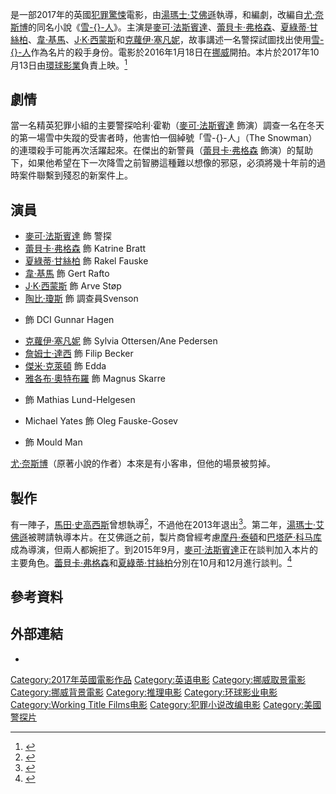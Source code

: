 {{noteTA
|T=zh-hk:雪中罪;zh-tw:雪人 (2017年電影);zh-cn:雪人 (2017年电影);
|G1=Show
|1=zh-hk:湯瑪士·艾佛遜;zh-tw:托瑪斯·艾佛瑞德森;zh-cn:托马斯·阿尔弗莱德森;
|2=zh-hk:艾佛遜;zh-tw:艾佛瑞德森;zh-cn:阿尔弗莱德森;
}}
{{Infobox film
| name                 = -{雪人|zh-hk:雪中罪;zh-tw:雪人;zh-cn:雪人;}-
| original_name        = {{lang|en|''The Snowman''}}
| image                = The Snowman poster.jpg
| caption              = 電影海報
| director             = [[湯瑪士·艾佛遜|湯瑪士·艾佛遜]]
| producer             = {{Plain list|
* [[添·貝雲|添·貝雲]]
* [[艾力·費拿|艾力·費拿]]
* Robyn Solvo
* Peter Gustafsson
}}
| screenplay           = {{Plain list|
* [[霍辛·阿米尼|霍辛·阿米尼]]
* {{link-en|彼特·斯特勞漢|Peter Straughan}}
* Søren Sveistrup
}}
| based_on             = 《[[雪人_(小說)|雪-{}-人]]》<br />作者：[[尤·奈斯博|尤·奈斯博]]
| starring             = {{Plain list|
* [[麥可·法斯賓達|麥可·法斯賓達]]
* [[蕾貝卡·弗格森|蕾貝卡·弗格森]]
* [[夏綠蒂·甘絲柏|夏綠蒂·甘絲柏]]
* [[韋·基馬|韋·基馬]]
* [[J·K·西蒙斯|J·K·西蒙斯]]
}}
| music                = [[馬可·貝爾特拉米|馬可·貝爾特拉米]]
| cinematography       = {{link-en|迪昂·畢比|Dion Beebe}}
| editing              = {{link-en|克萊爾·辛普森|Claire Simpson}}<br />{{link-en|塞爾瑪·斯昆梅克|Thelma Schoonmaker}}
| production companies = {{Plainlist|
* Another Park Film
* {{link-en|Perfect World Pictures|Perfect World Pictures}}
* [[Working_Title_Films|Working Title Films]]
}}
| distributor          = [[環球影業|環球影業]]
| released             = {{Film date|2017|10|07|{{link-en|海法國際電影節|Haifa International Film Festival}}|2017|10|13|英國|2017|10|20|美國|2017|11|9|香港}}
| runtime              = 119分鐘
| country              = 英國
| language             = 英語
| budget               = 3500萬美元
| gross                = 4310萬美元
| cn_name              = 雪人
| hk_name              = 雪中罪
| tw_name              = 雪人
}}
{{作品名稱|name=''The Snowman''|hk=雪中罪|tw=雪人|equiv-cn=tw}}是一部2017年的英國[[犯罪小說|犯罪驚悚]]電影，由[[湯瑪士·艾佛遜|湯瑪士·艾佛遜]]執導，{{link-en|霍辛‧阿米尼|Hossein Amini}}和{{link-en|彼特·斯特勞漢|Peter Straughan}}編劇，改編自[[尤·奈斯博|尤·奈斯博]]的同名小說《[[雪人_(小說)|雪-{}-人]]》。主演是[[麥可·法斯賓達|麥可·法斯賓達]]、[[蕾貝卡·弗格森|蕾貝卡·弗格森]]、[[夏綠蒂·甘絲柏|夏綠蒂·甘絲柏]]、[[韋·基馬|韋·基馬]]、[[J·K·西蒙斯|J·K·西蒙斯]]和[[克蘿伊·塞凡妮|克蘿伊·塞凡妮]]，故事講述一名警探試圖找出使用[[雪人|雪-{}-人]]作為名片的殺手身份。電影於2016年1月18日在[[挪威|挪威]]開拍。本片於2017年10月13日由[[環球影業|環球影業]]負責上映。<ref>{{Cite web |url = http://variety.com/2015/film/news/michael-fassbender-snowman-october-2017-1201665025/ |title = Michael Fassbender Thriller 'Snowman' Set for October, 2017 |author = Dave McNary |date = 2015-12-18 |publisher = Variety |language = en}}</ref>

== 劇情 ==
當一名精英犯罪小組的主要警探哈利·霍勒（[[麥可·法斯賓達|麥可·法斯賓達]] 飾演）調查一名在冬天的第一場雪中失蹤的受害者時，他害怕一個綽號「雪-{}-人」（The Snowman）的連環殺手可能再次活躍起來。在傑出的新警員（[[蕾貝卡·弗格森|蕾貝卡·弗格森]] 飾演）的幫助下，如果他希望在下一次降雪之前智勝這種難以想像的邪惡，必須將幾十年前的過時案件聯繫到殘忍的新案件上。

== 演員 ==
* [[麥可·法斯賓達|麥可·法斯賓達]] 飾 警探{{link-en|哈利·霍勒|Harry Hole}}
* [[蕾貝卡·弗格森|蕾貝卡·弗格森]] 飾 Katrine Bratt
* [[夏綠蒂·甘絲柏|夏綠蒂·甘絲柏]] 飾 Rakel Fauske
* [[韋·基馬|韋·基馬]] 飾 Gert Rafto
* [[J·K·西蒙斯|J·K·西蒙斯]] 飾 Arve Støp
* [[陶比·瓊斯|陶比·瓊斯]] 飾 調查員Svenson
* {{link-en|羅南·維博特|Ronan Vibert}} 飾 DCI Gunnar Hagen
* [[克蘿伊·塞凡妮|克蘿伊·塞凡妮]] 飾 Sylvia Ottersen/Ane Pedersen
* [[詹姆士·達西|詹姆士·達西]] 飾 Filip Becker
* [[傑米·克萊頓|傑米·克萊頓]] 飾 Edda
* [[雅各布·奧特布羅|雅各布·奧特布羅]] 飾 Magnus Skarre
* {{link-en|喬納斯·卡爾松|Jonas Karlsson}} 飾 Mathias Lund-Helgesen
* Michael Yates 飾 Oleg Fauske-Gosev
* {{link-en|亞歷克·紐曼|Alec Newman}} 飾 Mould Man

[[尤·奈斯博|尤·奈斯博]]（原著小說的作者）本來是有小客串，但他的場景被剪掉。

== 製作 ==
有一陣子，[[馬田·史高西斯|馬田·史高西斯]]曾想執導<ref>{{Cite web |url = http://www.hollywoodreporter.com/news/jo-nesbo-working-title-greenlight-264392 |title = Martin Scorsese to Direct 'The Snowman' for Working Title |author = Scott Roxborough |date = 2011-11-21 |publisher = The Hollywood Reporter |language = en}}</ref>，不過他在2013年退出<ref>{{Cite web |url = https://screenrant.com/snowman-movie-director-martin-scorsese-jo-nesbo/ |title = Martin Scorsese Will Not Direct ‘The Snowman’ |author = Kyle Hembree |date = 2013-04-16 |publisher = Screenrant |language = en}}</ref>。第二年，[[湯瑪士·艾佛遜|湯瑪士·艾佛遜]]被聘請執導本片。在艾佛遜之前，製片商曾經考慮[[摩丹·泰頓|摩丹·泰頓]]和[[巴塔萨·科马库|巴塔萨·科马库]]成為導演，但兩人都婉拒了。到2015年9月，[[麥可·法斯賓達|麥可·法斯賓達]]正在談判加入本片的主要角色。[[蕾貝卡·弗格森|蕾貝卡·弗格森]]和[[夏綠蒂·甘絲柏|夏綠蒂·甘絲柏]]分別在10月和12月進行談判。<ref>{{Cite web |url = http://deadline.com/2015/10/rebecca-ferguson-michael-fassbender-snowman-jo-nesbo-prometheus-gambit-mission-impossible-1201581418/ |title = Rebecca Ferguson In Talks To Star In ‘The Snowman’ Opposite Michael Fassbender; Eyeing Other Big Roles |author = Ali Jaafar |date = 2015-10-14 |publisher = deadline.com |language = en}}</ref>

== 參考資料 ==
{{reflist}}

== 外部連結 ==
* {{IMDb title|1758810}}

{{DEFAULTSORT:Snowman, The}}
[[Category:2017年英國電影作品|Category:2017年英國電影作品]]
[[Category:英语电影|Category:英语电影]]
[[Category:挪威取景電影|Category:挪威取景電影]]
[[Category:挪威背景電影|Category:挪威背景電影]]
[[Category:推理电影|Category:推理电影]]
[[Category:环球影业电影|Category:环球影业电影]]
[[Category:Working_Title_Films电影|Category:Working Title Films电影]]
[[Category:犯罪小说改编电影|Category:犯罪小说改编电影]]
[[Category:美國警探片|Category:美國警探片]]